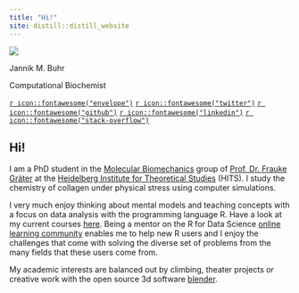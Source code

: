 ```yaml
---
title: "Hi!"
site: distill::distill_website
---
```


<style>
d-title, d-byline {
  display: none
}
</style>

<div class=profile>
<img src="assets/img/profile.png" class="profile-circle">

Jannik M. Buhr

Computational Biochemist

[`r icon::fontawesome("envelope")`](https://jmbuhr.de/#contact)
[`r icon::fontawesome("twitter")`](https://twitter.com/JannikBuhr)
[`r icon::fontawesome("github")`](https://github.com/jmbuhr)
[`r icon::fontawesome("linkedin")`](https://www.linkedin.com/in/jmbuhr/)
[`r icon::fontawesome("stack-overflow")`](https://stackoverflow.com/users/9130337/jannik-buhr?tab=profile)
</div>

## Hi!

I am a PhD student in the [Molecular Biomechanics](https://www.h-its.org/research/mbm/) group of [Prof. Dr. Frauke Gräter](https://www.h-its.org/people/prof-dr-frauke-grater/) at the [Heidelberg Institute for Theoretical Studies](https://www.h-its.org/) (HITS).
I study the chemistry of collagen under physical stress using computer simulations.

I very much enjoy thinking about mental models and teaching concepts
with a focus on data analysis with the programming language R.
Have a look at my current courses [here](teaching.html).
Being a mentor on the R for Data Science [online learning community](https://www.rfordatasci.com/)
enables me to help new R users and I enjoy the challenges that come with
solving the diverse set of problems from the many fields that these users come from.

My academic interests are balanced out by climbing, theater projects or creative work with
the open source 3d software [blender](https://www.blender.org/).

